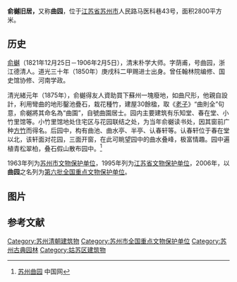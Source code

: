 {{coord|31|18|42|N|120|36|52|E|scale:10000|display=title}}
{{文物保护单位
| 级别 = 全国
| 图片 = Suzhou Yu Yue Jiuju 2015.04.23 17-18-03.jpg
| 名称 = 俞樾旧居
| 编号 = 6-928
| 分类 = 近现代重要史迹及代表性建筑
| 时代 = 清
| 所在 = [[江苏省|江苏省]][[苏州市|苏州市]]
| 登录 = 2006年5月25日
}}
'''俞樾旧居，'''又称'''曲园'''，位于[[江苏省|江苏省]][[苏州市|苏州市]]人民路马医科巷43号，面积2800平方米。

==历史==
[[俞樾|俞樾]]（1821年12月25日－1906年2月5日），清末朴学大师。字荫甫，号曲园，浙江德清人。道光三十年（1850年）庚戌科二甲赐进士出身。曾任翰林院编修、国史馆协修、河南学政。

清光緒元年（1875年），俞樾得友人資助買下蘇州一塊廢地，如曲尺形，他親自設計，利用彎曲的地形鑿池疊石，栽花種竹，建屋30餘楹，取《[[老子_(書)|老子]]》“曲則全”句意，俞樾將其命名為“曲園”，自號曲園居士。园内主要建筑有乐知堂、春在堂、小竹里馆等。小竹里馆地处住宅区与花园联结之处，为当年俞樾读书处，因其窗前广种[[方竹|方竹]]而得名。后园中，构有曲池、曲水亭、半亭、认春轩等。认春轩位于春在堂以北，该轩面对花园，三面开窗，在此可眺望园中的曲水叠峰，极富情趣。园中遍植青松翠柏，叠石假山散布园中。<ref>[http://www.china.com.cn/chinese/zhuanti/gdyl/561372.htm 苏州曲园] {{Wayback|url=http://www.china.com.cn/chinese/zhuanti/gdyl/561372.htm |date=20100705111754 }} 中国网</ref>

1963年列为[[苏州市文物保护单位|苏州市文物保护单位]]，1995年列为[[江苏省文物保护单位|江苏省文物保护单位]]，2006年，以'''曲园'''之名列为[[第六批全国重点文物保护单位|第六批全国重点文物保护单位]]。

== 图片 ==
{{Gallery
|width = 300
|height = 
|lines = 1
|File:Suzhou Yu Yue Jiuju 2015.04.23 17-18-58.jpg|外部
|File:Quyuan.JPG|内部园林
}}

==参考文献==
{{commonscat|Former residence of Yu Yue}}
{{reflist}}

{{江苏全国重点文物保护单位|nocat}}
{{苏州园林名录}}

[[Category:苏州清朝建筑物|Category:苏州清朝建筑物]]
[[Category:苏州市全国重点文物保护单位|Category:苏州市全国重点文物保护单位]]
[[Category:苏州古典园林|Category:苏州古典园林]]
[[Category:姑苏区建筑物|Category:姑苏区建筑物]]